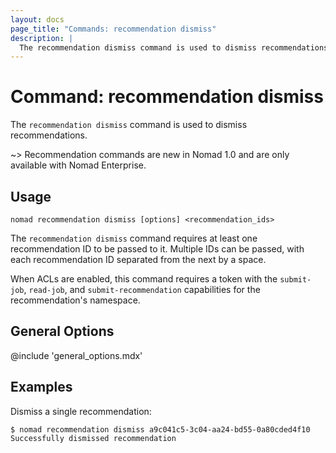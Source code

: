 ```yaml
---
layout: docs
page_title: "Commands: recommendation dismiss"
description: |
  The recommendation dismiss command is used to dismiss recommendations.
---
```


# Command: recommendation dismiss

The `recommendation dismiss` command is used to dismiss recommendations.

~> Recommendation commands are new in Nomad 1.0 and are only available with
Nomad Enterprise.

## Usage

```plaintext
nomad recommendation dismiss [options] <recommendation_ids>
```

The `recommendation dismiss` command requires at least one recommendation ID
to be passed to it. Multiple IDs can be passed, with each recommendation ID
separated from the next by a space.

When ACLs are enabled, this command requires a token with the `submit-job`,
`read-job`, and `submit-recommendation` capabilities for the recommendation's
namespace.

## General Options

@include 'general_options.mdx'

## Examples

Dismiss a single recommendation:

```shell-session
$ nomad recommendation dismiss a9c041c5-3c04-aa24-bd55-0a80cded4f10
Successfully dismissed recommendation
```
